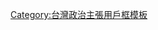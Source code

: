 {{Userbox
  |id=[[File:Flag of Ming Cheng.svg|50px]]
  |id-s=12
  |id-c=white
  |info=這個用戶支持'''[[明鄭|<span style="color:black;">重建明鄭王國，光復鄭家的天下</span>]]'''。
  |info-c=white
  |info-fc=black
  |info-s=10
  |border-c=Black
  |border-s=1
  |usercategory  = 支持重建東寧王國的維基人
}}
<noinclude>
[[Category:台灣政治主張用戶框模板]]
</noinclude>